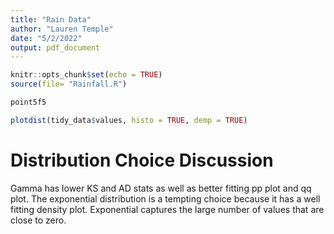 ```yaml
---
title: "Rain Data"
author: "Lauren Temple"
date: "5/2/2022"
output: pdf_document
---
```


```r
knitr::opts_chunk$set(echo = TRUE)
source(file= "Rainfall.R")
```

```r
point5f5
```


```r
plotdist(tidy_data$values, histo = TRUE, demp = TRUE)
```

# Distribution Choice Discussion
Gamma has lower KS and AD stats as well as better fitting pp plot and qq plot. The exponential distribution is a tempting choice because it has a well fitting density plot. Exponential captures the large number of values that are close to zero. 
